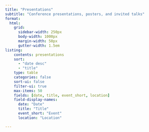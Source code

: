 ```yaml
---
title: "Presentations"
subtitle: "Conference presentations, posters, and invited talks"
format:
  html:
    grid:
      sidebar-width: 250px
      body-width: 1000px
      margin-width: 50px
      gutter-width: 1.5em
listing:
    contents: presentations
    sort: 
      - "date desc"
      - "title"
    type: table
    categories: false
    sort-ui: false
    filter-ui: true
    max-items: 50
    fields: [date, title, event_short, location]
    field-display-names:
      date: "Date"
      title: "Title"
      event_short: "Event"
      location: "Location"

---
```

